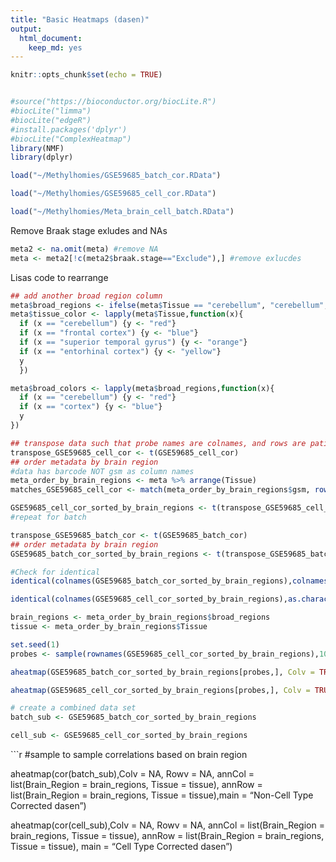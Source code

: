 ```yaml
---
title: "Basic Heatmaps (dasen)"
output: 
  html_document: 
    keep_md: yes
---
```

```r
knitr::opts_chunk$set(echo = TRUE)


#source("https://bioconductor.org/biocLite.R")
#biocLite("limma")
#biocLite("edgeR")
#install.packages('dplyr')
#biocLite("ComplexHeatmap")
library(NMF)
library(dplyr)
```


```r

load("~/Methylhomies/GSE59685_batch_cor.RData")

load("~/Methylhomies/GSE59685_cell_cor.RData")

load("~/Methylhomies/Meta_brain_cell_batch.RData")
```

Remove Braak stage exludes and NAs

```r
meta2 <- na.omit(meta) #remove NA
meta <- meta2[!c(meta2$braak.stage=="Exclude"),] #remove exlucdes
```

Lisas code to rearrange

```r

## add another broad region column
meta$broad_regions <- ifelse(meta$Tissue == "cerebellum", "cerebellum","cortex")
meta$tissue_color <- lapply(meta$Tissue,function(x){
  if (x == "cerebellum") {y <- "red"}
  if (x == "frontal cortex") {y <- "blue"}
  if (x == "superior temporal gyrus") {y <- "orange"}
  if (x == "entorhinal cortex") {y <- "yellow"}
  y
  })

meta$broad_colors <- lapply(meta$broad_regions,function(x){
  if (x == "cerebellum") {y <- "red"}
  if (x == "cortex") {y <- "blue"}
  y
})

## transpose data such that probe names are colnames, and rows are patient samples
transpose_GSE59685_cell_cor <- t(GSE59685_cell_cor)
## order metadata by brain region
#data has barcode NOT gsm as column names
meta_order_by_brain_regions <- meta %>% arrange(Tissue)
matches_GSE59685_cell_cor <- match(meta_order_by_brain_regions$gsm, rownames(transpose_GSE59685_cell_cor))

GSE59685_cell_cor_sorted_by_brain_regions <- t(transpose_GSE59685_cell_cor[matches_GSE59685_cell_cor,])
#repeat for batch

transpose_GSE59685_batch_cor <- t(GSE59685_batch_cor)
## order metadata by brain region
GSE59685_batch_cor_sorted_by_brain_regions <- t(transpose_GSE59685_batch_cor[matches_GSE59685_cell_cor,])

#Check for identical 
identical(colnames(GSE59685_batch_cor_sorted_by_brain_regions),colnames(GSE59685_cell_cor_sorted_by_brain_regions)) # TRUE

identical(colnames(GSE59685_cell_cor_sorted_by_brain_regions),as.character(meta_order_by_brain_regions$barcode)) #TRUE
```


```r
brain_regions <- meta_order_by_brain_regions$broad_regions
tissue <- meta_order_by_brain_regions$Tissue

set.seed(1)
probes <- sample(rownames(GSE59685_cell_cor_sorted_by_brain_regions),1000)

aheatmap(GSE59685_batch_cor_sorted_by_brain_regions[probes,], Colv = TRUE,annCol = list(Brain_Region = brain_regions, Tissue = tissue), main =  "Uncorrected heatmap dasen", width = 2, height = 2)

aheatmap(GSE59685_cell_cor_sorted_by_brain_regions[probes,], Colv = TRUE, annCol = list(Brain_Region = brain_regions, Tissue = tissue), main = "Corrected heatmap dasen", width = 2, height = 2)
```

```r

# create a combined data set
batch_sub <- GSE59685_batch_cor_sorted_by_brain_regions

cell_sub <- GSE59685_cell_cor_sorted_by_brain_regions

```

```r
#sample to sample correlations based on brain region

aheatmap(cor(batch_sub),Colv = NA, Rowv = NA,  annCol = list(Brain_Region = brain_regions, Tissue = tissue), annRow = list(Brain_Region = brain_regions, Tissue = tissue),main = "Non-Cell Type Corrected dasen")

aheatmap(cor(cell_sub),Colv = NA, Rowv = NA,  annCol = list(Brain_Region = brain_regions, Tissue = tissue), annRow = list(Brain_Region = brain_regions, Tissue = tissue), main = "Cell Type Corrected dasen")
